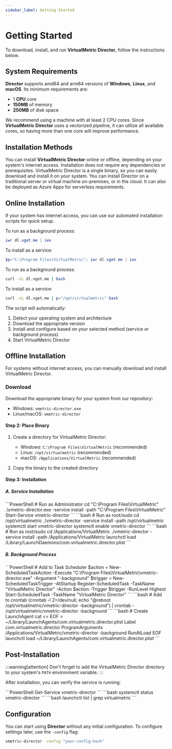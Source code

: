 ```yaml
---
sidebar_label: Getting Started
---
```


# Getting Started

To download, install, and run **VirtualMetric Director**, follow the instructions below.

## System Requirements

**Director** supports amd64 and arm64 versions of **Windows**, **Linux**, and **macOS**. Its minimum requirements are:

- 1 **CPU** core
- **150MB** of memory
- **250MB** of disk space

We recommend using a machine with at least 2 CPU cores. Since **VirtualMetric Director** uses a vectorized pipeline, it can utilize all available cores, so having more than one core will improve performance.

## Installation Methods

You can install **VirtualMetric Director** online or offline, depending on your system's internet access.
Installation does not require any dependencies or prerequisites.
VirtualMetric Director is a single binary, so you can easily download and install it on your system.
You can install Director on a traditional server or virtual machine on-premises, or in the cloud.
It can also be deployed as Azure Apps for serverless requirements.

## Online Installation

If your system has internet access, you can use our automated installation scripts for quick setup.

<Tabs>
  <TabItem value="powershell" label="PowerShell" default>
  
To run as a background process:
```PowerShell
iwr dl.vget.me | iex
```

To install as a service:
```PowerShell
$p="C:\Program Files\VirtualMetric"; iwr dl.vget.me | iex
```
  </TabItem>
  <TabItem value="bash" label="Bash">
  
To run as a background process:
```bash
curl -sL dl.vget.me | bash
```

To install as a service:
```bash
curl -sL dl.vget.me | p="/opt/virtualmetric" bash
```
  </TabItem>
</Tabs>

The script will automatically:
1. Detect your operating system and architecture
2. Download the appropriate version
3. Install and configure based on your selected method (service or background process)
4. Start VirtualMetric Director

## Offline Installation

For systems without internet access, you can manually download and install VirtualMetric Director.

### Download

Download the appropriate binary for your system from our repository:
- Windows: `vmetric-director.exe`
- Linux/macOS: `vmetric-director`

#### Step 2: Place Binary

1. Create a directory for VirtualMetric Director:
   - Windows: `C:\Program Files\VirtualMetric` (recommended)
   - Linux: `/opt/virtualmetric` (recommended)
   - macOS: `/Applications/VirtualMetric` (recommended)

2. Copy the binary to the created directory

#### Step 3: Installation

##### A. Service Installation

<Tabs>
  <TabItem value="windows" label="Windows">
```PowerShell
# Run as Administrator
cd "C:\Program Files\VirtualMetric"
.\vmetric-director.exe -service install -path "C:\Program Files\VirtualMetric"
Start-Service vmetric-director
```
  </TabItem>
  <TabItem value="linux" label="Linux">
```bash
# Run as root/sudo
cd /opt/virtualmetric
./vmetric-director -service install -path /opt/virtualmetric
systemctl start vmetric-director
systemctl enable vmetric-director
```
  </TabItem>
  <TabItem value="macos" label="macOS">
```bash
# Run as root/sudo
cd /Applications/VirtualMetric
./vmetric-director -service install -path /Applications/VirtualMetric
launchctl load /Library/LaunchDaemons/com.virtualmetric.director.plist
```
  </TabItem>
</Tabs>

##### B. Background Process

<Tabs>
  <TabItem value="windows" label="Windows">
```PowerShell
# Add to Task Scheduler
$action = New-ScheduledTaskAction -Execute "C:\Program Files\VirtualMetric\vmetric-director.exe" -Argument "-background"
$trigger = New-ScheduledTaskTrigger -AtStartup
Register-ScheduledTask -TaskName "VirtualMetric Director" -Action $action -Trigger $trigger -RunLevel Highest
Start-ScheduledTask -TaskName "VirtualMetric Director"
```
  </TabItem>
  <TabItem value="linux" label="Linux">
```bash
# Add to crontab
(crontab -l 2>/dev/null; echo "@reboot /opt/virtualmetric/vmetric-director -background") | crontab -
/opt/virtualmetric/vmetric-director -background
```
  </TabItem>
  <TabItem value="macos" label="macOS">
```bash
# Create LaunchAgent
cat << EOF > ~/Library/LaunchAgents/com.virtualmetric.director.plist
<?xml version="1.0" encoding="UTF-8"?>
<!DOCTYPE plist PUBLIC "-//Apple//DTD PLIST 1.0//EN" "http://www.apple.com/DTDs/PropertyList-1.0.dtd">
<plist version="1.0">
<dict>
    <key>Label</key>
    <string>com.virtualmetric.director</string>
    <key>ProgramArguments</key>
    <array>
        <string>/Applications/VirtualMetric/vmetric-director</string>
        <string>-background</string>
    </array>
    <key>RunAtLoad</key>
    <true/>
</dict>
</plist>
EOF
launchctl load ~/Library/LaunchAgents/com.virtualmetric.director.plist
```
  </TabItem>
</Tabs>

## Post-Installation

:::warning[attention]
Don't forget to add the VirtualMetric Director directory to your system's `PATH` environment variable.
:::

After installation, you can verify the service is running:

<Tabs>
  <TabItem value="windows" label="Windows">
```PowerShell
Get-Service vmetric-director
```
  </TabItem>
  <TabItem value="linux" label="Linux">
```bash
systemctl status vmetric-director
```
  </TabItem>
  <TabItem value="macos" label="macOS">
```bash
launchctl list | grep virtualmetric
```
  </TabItem>
</Tabs>

## Configuration

You can start using **Director** without any initial configuration. To configure settings later, use the `-config` flag:

```bash
vmetric-director -config "your-config-hash"
```